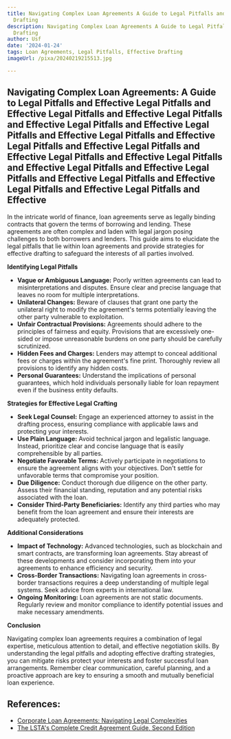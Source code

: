 ```yaml
---
title: Navigating Complex Loan Agreements A Guide to Legal Pitfalls and Effective
  Drafting
description: Navigating Complex Loan Agreements A Guide to Legal Pitfalls and Effective
  Drafting
author: Usf
date: '2024-01-24'
tags: Loan Agreements, Legal Pitfalls, Effective Drafting
imageUrl: /pixa/20240219215513.jpg

---
```

## Navigating Complex Loan Agreements: A Guide to Legal Pitfalls and Effective Legal Pitfalls and Effective Legal Pitfalls and Effective Legal Pitfalls and Effective Legal  Pitfalls and Effective Legal Pitfalls and Effective Legal Pitfalls and Effective Legal Pitfalls and Effective Legal Pitfalls and Effective Legal Pitfalls and Effective Legal Pitfalls and Effective Legal Pitfalls and Effective Legal Pitfalls and Effective Legal Pitfalls and Effective Legal Pitfalls and  Effective Legal Pitfalls and Effective

In the intricate  world  of finance, loan  agreements serve as legally binding contracts that govern the terms of borrowing and lending. These agreements are often complex  and laden  with legal  jargon posing challenges to both borrowers and lenders. This guide aims to elucidate the legal pitfalls that lie within loan agreements and provide strategies for effective drafting to safeguard  the interests of all parties involved.

**Identifying  Legal Pitfalls**

* **Vague or Ambiguous Language:** Poorly written agreements can  lead to misinterpretations and disputes. Ensure clear and precise language that leaves no room for multiple interpretations.
* **Unilateral Changes:** Beware of clauses that grant one party  the unilateral  right  to modify the  agreement's terms potentially  leaving the other party  vulnerable to exploitation.
* **Unfair Contractual  Provisions:** Agreements should adhere to the principles of fairness and equity. Provisions that are excessively one-sided  or impose unreasonable burdens on one party should be carefully scrutinized.
* **Hidden Fees and Charges:** Lenders may  attempt  to conceal additional fees or charges within  the agreement's fine print. Thoroughly review all provisions to identify any hidden costs.
* **Personal Guarantees:** Understand the implications of personal guarantees, which hold individuals personally liable  for loan repayment even if the business entity defaults.

**Strategies  for Effective Legal  Crafting**

* **Seek Legal Counsel:** Engage  an experienced attorney to assist in the drafting process, ensuring compliance with applicable laws and protecting  your interests.
* **Use Plain Language:**  Avoid technical jargon and legalistic language. Instead, prioritize clear and concise language that is easily comprehensible by  all parties.
* **Negotiate Favorable Terms:**  Actively participate in negotiations to ensure the agreement aligns with  your objectives. Don't settle for unfavorable terms that compromise  your position.
* **Due Diligence:** Conduct thorough due diligence on the other party. Assess  their financial standing, reputation and any potential risks associated with the loan.
* **Consider Third-Party Beneficiaries:** Identify any third parties who may  benefit from the loan agreement and ensure their interests are adequately protected.

**Additional  Considerations**

* **Impact of Technology:** Advanced technologies, such as blockchain and smart contracts, are transforming loan agreements. Stay abreast of  these developments and consider  incorporating them into your agreements to enhance efficiency and  security.
* **Cross-Border Transactions:** Navigating loan agreements in cross-border transactions requires a deep understanding  of multiple legal systems. Seek advice from experts in international law.
* **Ongoing Monitoring:** Loan agreements are not  static documents.  Regularly review and monitor compliance to identify potential issues and make necessary  amendments.

**Conclusion**

Navigating  complex loan  agreements  requires a  combination of legal expertise, meticulous attention to detail, and effective negotiation skills. By understanding the legal pitfalls and adopting effective drafting strategies, you can mitigate  risks protect your interests and  foster successful loan arrangements.  Remember clear communication, careful  planning, and a proactive approach are key to ensuring a  smooth and mutually beneficial loan experience.

## References:
- [Corporate Loan Agreements: Navigating Legal Complexities](https://michaeledwards.uk/corporate-loan-agreements-navigating-legal-complexities/)
- [The LSTA's Complete Credit Agreement Guide, Second Edition](https://www.lsta.org/content/the-lstas-complete-credit-agreement-guide-second-edition/)
